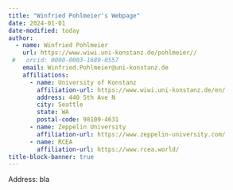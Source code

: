 ```yaml
---
title: "Winfried Pohlmeier's Webpage"
date: 2024-01-01
date-modified: today
author:
  - name: Winfried Pohlmeier
    url: https://www.wiwi.uni-konstanz.de/pohlmeier//
 #   orcid: 0000-0003-1689-0557
    email: Winfried.Pohlmeier@uni-konstanz.de
    affiliations:
      - name: University of Konstanz
        affiliation-url: https://www.wiwi.uni-konstanz.de/en/ 
        address: 440 5th Ave N
        city: Seattle
        state: WA
        postal-code: 98109-4631
      - name: Zeppelin University
        affiliation-url: https://www.zeppelin-university.com/ 
      - name: RCEA
        affiliation-url: https://www.rcea.world/
title-block-banner: true
---
```


Address: bla





```{=html}
<!--
This is a Quarto website.
To learn more about Quarto websites visit <https://quarto.org/docs/websites>.
-->
```
```         
```

```{=html}
<!--
title: "Winfried Pohlmeier's Webpage"
author: 
    - name: "Winfried Pohlmeier"
      url: https://www.wiwi.uni-konstanz.de/pohlmeier//
      affiliation:  "Department of Economics, University of Konstanz"
      affiliation-url: https://www.wiwi.uni-konstanz.de/en/  
      email: "winfried.pohlmeier@uni-konstanz.de"
date: 2024-01-01
date-modified: today
title-block-banner: true





-->
```
```         
```

